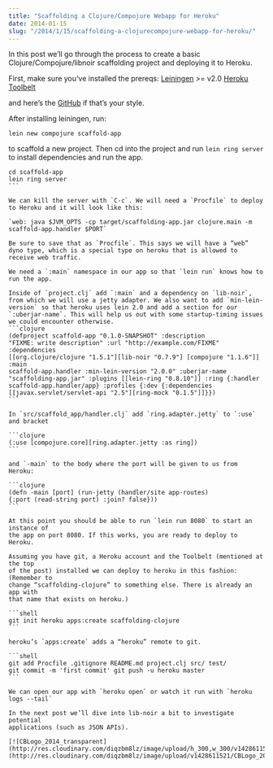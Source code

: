 ```yaml
---
title: "Scaffolding a Clojure/Compojure Webapp for Heroku"
date: 2014-01-15
slug: "/2014/1/15/scaffolding-a-clojurecompojure-webapp-for-heroku/"
---
```


In this post we’ll go through the process to create a basic
Clojure/Compojure/libnoir scaffolding project and deploying it to Heroku.

First, make sure you’ve installed the prereqs:
[Leiningen](http://leiningen.org/) >= v2.0 [Heroku
Toolbelt](https://toolbelt.heroku.com/)

and here’s the
[GitHub](https://github.com/ChristopherBiscardi/clojure-compojure-libnoir) if
that’s your style.

After installing leiningen, run:

`lein new compojure scaffold-app`

to scaffold a new project. Then cd into the project and run `lein ring server`
to install dependencies and run the app.

````shell
cd scaffold-app
lein ring server
```

We can kill the server with `C-c`. We will need a `Procfile` to deploy to Heroku and it will look like this:

`web: java $JVM_OPTS -cp target/scaffolding-app.jar clojure.main -m scaffold-app.handler $PORT`

Be sure to save that as `Procfile`. This says we will have a “web” dyno type, which is a special type on heroku that is allowed to receive web traffic.

We need a `:main` namespace in our app so that `lein run` knows how to run the app.

Inside of `project.clj` add `:main` and a dependency on `lib-noir`, from which we will use a jetty adapter. We also want to add `min-lein-version` so that heroku uses lein 2.0 and add a section for our `:uberjar-name`. This will help us out with some startup-timing issues we could encounter otherwise.
```clojure
(defproject scaffold-app "0.1.0-SNAPSHOT" :description
"FIXME: write description" :url "http://example.com/FIXME" :dependencies
[[org.clojure/clojure "1.5.1"][lib-noir "0.7.9"] [compojure "1.1.6"]] :main
scaffold-app.handler :min-lein-version "2.0.0" :uberjar-name
"scaffolding-app.jar" :plugins [[lein-ring "0.8.10"]] :ring {:handler
scaffold-app.handler/app} :profiles {:dev {:dependencies
[[javax.servlet/servlet-api "2.5"][ring-mock "0.1.5"]]}})
```

In `src/scaffold_app/handler.clj` add `ring.adapter.jetty` to `:use` and bracket

```clojure
(:use [compojure.core][ring.adapter.jetty :as ring])
```

and `-main` to the body where the port will be given to us from Heroku:

```clojure
(defn -main [port] (run-jetty (handler/site app-routes)
{:port (read-string port) :join? false}))
```

At this point you should be able to run `lein run 8080` to start an instance of
the app on port 8080. If this works, you are ready to deploy to Heroku.

Assuming you have git, a Heroku account and the Toolbelt (mentioned at the top
of the post) installed we can deploy to heroku in this fashion: (Remember to
change “scaffolding-clojure” to something else. There is already an app with
that name that exists on heroku.)

```shell
git init heroku apps:create scaffolding-clojure
```

heroku’s `apps:create` adds a “heroku” remote to git.

```shell
git add Procfile .gitignore README.md project.clj src/ test/
git commit -m 'first commit' git push -u heroku master
```

We can open our app with `heroku open` or watch it run with `heroku logs --tail`

In the next post we’ll dive into lib-noir a bit to investigate potential
applications (such as JSON APIs).

[![CBLogo_2014_transparent](http://res.cloudinary.com/diqzbm8lz/image/upload/h_300,w_300/v1428611521/CBLogo_2014_transparent_swcmig.png)](http://res.cloudinary.com/diqzbm8lz/image/upload/v1428611521/CBLogo_2014_transparent_swcmig.png)
````
